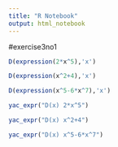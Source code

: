 ---
title: "R Notebook"
output: html_notebook
---
#exercise3no1
```{r}
D(expression(2*x^5),'x')
```
```{r}
D(expression(x^2+4),'x')
```
```{r}
D(expression(x^5-6*x^7),'x')
```
```{r}
yac_expr("D(x) 2*x^5")
```
```{r}
yac_expr("D(x) x^2+4")
```
```{r}
yac_expr("D(x) x^5-6*x^7")
```